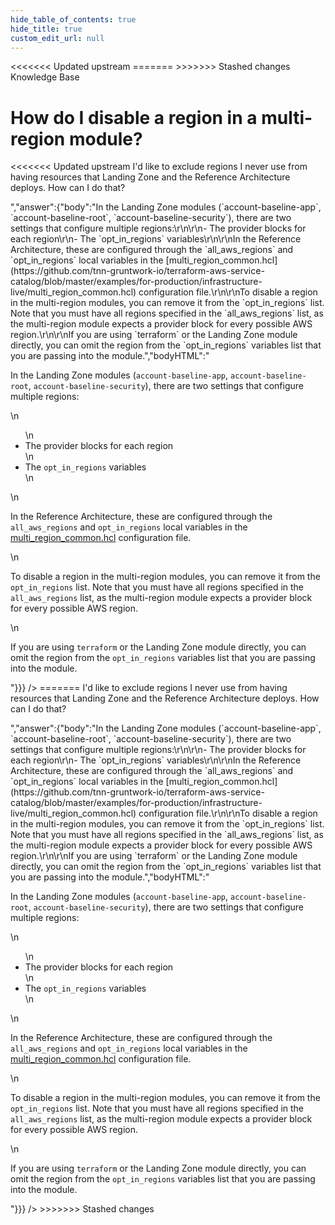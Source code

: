 ```yaml
---
hide_table_of_contents: true
hide_title: true
custom_edit_url: null
---
```



<head>
<<<<<<< Updated upstream
  <link rel="canonical" href="https://github.com/tnn-gruntwork-io/knowledge-base/discussions/163" />
=======
  <link rel="canonical" href="https://github.com/tnn-gruntwork-io/knowledge-base/discussions/163" />
>>>>>>> Stashed changes
</head>

<CenterLayout>
<span className="searchCategory">Knowledge Base</span>
<h1>How do I disable a region in a multi-region module?</h1>
<<<<<<< Updated upstream
<GitHub discussion={{"id":"D_kwDOF8slf84AOq2f","number":163,"author":{"login":"yorinasub17"},"title":"How do I disable a region in a multi-region module?","body":"I'd like to exclude regions I never use from having resources that Landing Zone and the Reference Architecture deploys. How can I do that?","bodyHTML":"<p dir=\"auto\">I'd like to exclude regions I never use from having resources that Landing Zone and the Reference Architecture deploys. How can I do that?</p>","answer":{"body":"In the Landing Zone modules (`account-baseline-app`, `account-baseline-root`, `account-baseline-security`), there are two settings that configure multiple regions:\r\n\r\n- The provider blocks for each region\r\n- The `opt_in_regions` variables\r\n\r\nIn the Reference Architecture, these are configured through the `all_aws_regions` and `opt_in_regions` local variables in the [multi_region_common.hcl](https://github.com/tnn-gruntwork-io/terraform-aws-service-catalog/blob/master/examples/for-production/infrastructure-live/multi_region_common.hcl) configuration file.\r\n\r\nTo disable a region in the multi-region modules, you can remove it from the `opt_in_regions` list. Note that you must have all regions specified in the `all_aws_regions` list, as the multi-region module expects a provider block for every possible AWS region.\r\n\r\nIf you are using `terraform` or the Landing Zone module directly, you can omit the region from the `opt_in_regions` variables list that you are passing into the module.","bodyHTML":"<p dir=\"auto\">In the Landing Zone modules (<code class=\"notranslate\">account-baseline-app</code>, <code class=\"notranslate\">account-baseline-root</code>, <code class=\"notranslate\">account-baseline-security</code>), there are two settings that configure multiple regions:</p>\n<ul dir=\"auto\">\n<li>The provider blocks for each region</li>\n<li>The <code class=\"notranslate\">opt_in_regions</code> variables</li>\n</ul>\n<p dir=\"auto\">In the Reference Architecture, these are configured through the <code class=\"notranslate\">all_aws_regions</code> and <code class=\"notranslate\">opt_in_regions</code> local variables in the <a href=\"https://github.com/tnn-gruntwork-io/terraform-aws-service-catalog/blob/master/examples/for-production/infrastructure-live/multi_region_common.hcl\">multi_region_common.hcl</a> configuration file.</p>\n<p dir=\"auto\">To disable a region in the multi-region modules, you can remove it from the <code class=\"notranslate\">opt_in_regions</code> list. Note that you must have all regions specified in the <code class=\"notranslate\">all_aws_regions</code> list, as the multi-region module expects a provider block for every possible AWS region.</p>\n<p dir=\"auto\">If you are using <code class=\"notranslate\">terraform</code> or the Landing Zone module directly, you can omit the region from the <code class=\"notranslate\">opt_in_regions</code> variables list that you are passing into the module.</p>"}}} />
=======
<GitHub discussion={{"id":"D_kwDOF8slf84AOq2f","number":163,"author":{"login":"yorinasub17"},"title":"How do I disable a region in a multi-region module?","body":"I'd like to exclude regions I never use from having resources that Landing Zone and the Reference Architecture deploys. How can I do that?","bodyHTML":"<p dir=\"auto\">I'd like to exclude regions I never use from having resources that Landing Zone and the Reference Architecture deploys. How can I do that?</p>","answer":{"body":"In the Landing Zone modules (`account-baseline-app`, `account-baseline-root`, `account-baseline-security`), there are two settings that configure multiple regions:\r\n\r\n- The provider blocks for each region\r\n- The `opt_in_regions` variables\r\n\r\nIn the Reference Architecture, these are configured through the `all_aws_regions` and `opt_in_regions` local variables in the [multi_region_common.hcl](https://github.com/tnn-gruntwork-io/terraform-aws-service-catalog/blob/master/examples/for-production/infrastructure-live/multi_region_common.hcl) configuration file.\r\n\r\nTo disable a region in the multi-region modules, you can remove it from the `opt_in_regions` list. Note that you must have all regions specified in the `all_aws_regions` list, as the multi-region module expects a provider block for every possible AWS region.\r\n\r\nIf you are using `terraform` or the Landing Zone module directly, you can omit the region from the `opt_in_regions` variables list that you are passing into the module.","bodyHTML":"<p dir=\"auto\">In the Landing Zone modules (<code class=\"notranslate\">account-baseline-app</code>, <code class=\"notranslate\">account-baseline-root</code>, <code class=\"notranslate\">account-baseline-security</code>), there are two settings that configure multiple regions:</p>\n<ul dir=\"auto\">\n<li>The provider blocks for each region</li>\n<li>The <code class=\"notranslate\">opt_in_regions</code> variables</li>\n</ul>\n<p dir=\"auto\">In the Reference Architecture, these are configured through the <code class=\"notranslate\">all_aws_regions</code> and <code class=\"notranslate\">opt_in_regions</code> local variables in the <a href=\"https://github.com/tnn-gruntwork-io/terraform-aws-service-catalog/blob/master/examples/for-production/infrastructure-live/multi_region_common.hcl\">multi_region_common.hcl</a> configuration file.</p>\n<p dir=\"auto\">To disable a region in the multi-region modules, you can remove it from the <code class=\"notranslate\">opt_in_regions</code> list. Note that you must have all regions specified in the <code class=\"notranslate\">all_aws_regions</code> list, as the multi-region module expects a provider block for every possible AWS region.</p>\n<p dir=\"auto\">If you are using <code class=\"notranslate\">terraform</code> or the Landing Zone module directly, you can omit the region from the <code class=\"notranslate\">opt_in_regions</code> variables list that you are passing into the module.</p>"}}} />
>>>>>>> Stashed changes

</CenterLayout>
  

<!-- ##DOCS-SOURCER-START
{
  "sourcePlugin": "github-discussions",
  "hash": "36bd84cd15e789ad35eac04ac405b029"
}
##DOCS-SOURCER-END -->
